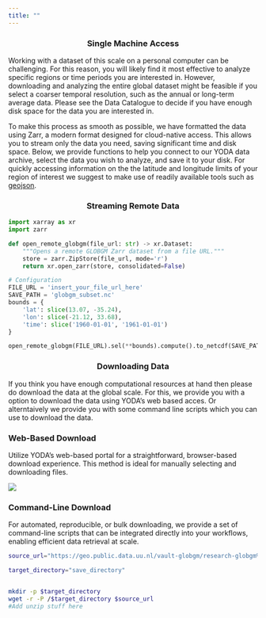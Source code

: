 ```yaml
---
title: ""
---
```


<div style="text-align: center;">
  <h3>Single Machine Access</h3>
</div>

Working with a dataset of this scale on a personal computer can be challenging. For this reason, you will likely find it most effective to analyze specific regions or time periods you are interested in. However, downloading and analyzing the entire global dataset might be feasible if you select a coarser temporal resolution, such as the annual or long-term average data. Please see the Data Catalogue to decide if you have enough disk space for the data you are interested in.

To make this process as smooth as possible, we have formatted the data using Zarr, a modern format designed for cloud-native access. This allows you to stream only the data you need, saving significant time and disk space. Below, we provide functions to help you connect to our YODA data archive, select the data you wish to analyze, and save it to your disk. For quickly accessing information on the the latitude and longitude limits of your region of interest we suggest to make use of readily available tools such as [geojson](https://geojson.io/).


<div style="text-align: center;">
  <h3>Streaming Remote Data</h3>
</div>

```python
import xarray as xr
import zarr

def open_remote_globgm(file_url: str) -> xr.Dataset:
    """Opens a remote GLOBGM Zarr dataset from a file URL."""
    store = zarr.ZipStore(file_url, mode='r')
    return xr.open_zarr(store, consolidated=False)

# Configuration
FILE_URL = 'insert_your_file_url_here'
SAVE_PATH = 'globgm_subset.nc'
bounds = {
    'lat': slice(13.07, -35.24),
    'lon': slice(-21.12, 33.68),
    'time': slice('1960-01-01', '1961-01-01')
}

open_remote_globgm(FILE_URL).sel(**bounds).compute().to_netcdf(SAVE_PATH, mode='w')
```

<div style="text-align: center;">
  <h3>Downloading Data</h3>
</div>

If you think you have enough computational resources at hand then please do download the data at the global scale. For this, we provide you with a option to download the data using YODA's web based acces. Or alterntaively we provide you with some command line scripts which you can use to download the data.

### Web-Based Download

Utilize YODA's web-based portal for a straightforward, browser-based download experience. This method is ideal for manually selecting and downloading files.

![](../images/web_dav_gif.gif)

### Command-Line Download

For automated, reproducible, or bulk downloading, we provide a set of command-line scripts that can be integrated directly into your workflows, enabling efficient data retrieval at scale.

```bash
source_url="https://geo.public.data.uu.nl/vault-globgm/research-globgm%5B1669042611%5D/original/output/version_1.0/steady-state/"

target_directory="save_directory"


mkdir -p $target_directory
wget -r -P /$target_directory $source_url 
#Add unzip stuff here
```